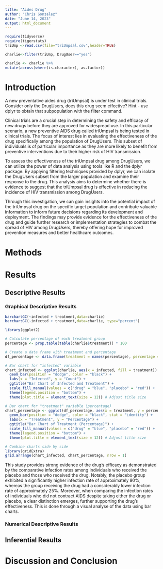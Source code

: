 ```yaml
---
title: "Aides Drug"
author: "Chris Gonzalez"
date: "June 14, 2023"
output: html_document
---
```


```r
require(tidyverse)
require(tigerstats)
triUmp <-read.csv(file="triUmpsal.csv",header=TRUE)
```
```r
charlie<-filter(triUmp, DrugUser=="yes") 
```
```r
charlie <- charlie %>%
mutate(across(where(is.character), as.factor))
```




# Introduction

<!--In this section you explain what you are trying to show.  Where did the data come from?  What is the research or other question you are trying to answer?.  If you skimp in this section expect to be marked down in your grade. Paint a picture of the project a couple of paragraphs is expected!-->

A new  preventative aides drug (triUmpsal) is under test in clinical trials. Consider only the DrugUsers, does this drug seem effective?  Hint - use dplyr to obtain that subpopulation with the filter command.

Clinical trials are a crucial step in determining the safety and efficacy of new drugs before they are approved for widespread use. In this particular scenario, a new preventive AIDS drug called triUmpsal is being tested in clinical trials. The focus of interest lies in evaluating the effectiveness of the drug specifically among the population of DrugUsers. This subset of individuals is of particular importance as they are more likely to benefit from preventive interventions due to their higher risk of HIV transmission.

To assess the effectiveness of the triUmpsal drug among DrugUsers, we can utilize the power of data analysis using tools like R and the dplyr package. By applying filtering techniques provided by dplyr, we can isolate the DrugUsers subset from the larger population and examine their response to the drug. This analysis aims to determine whether there is evidence to suggest that the triUmpsal drug is effective in reducing the incidence of HIV transmission among DrugUsers.

Through this investigation, we can gain insights into the potential impact of the triUmpsal drug on the specific target population and contribute valuable information to inform future decisions regarding its development and deployment. The findings may provide evidence for the effectiveness of the drug and guide further research or implementation strategies to combat the spread of HIV among DrugUsers, thereby offering hope for improved prevention measures and better healthcare outcomes.

# Methods

<!--Decide on your methods:  use "variable analysis" or other appropriate descriptors.  Make sure to choose at least one graphical method and at least one numerical method. Discuss what data manipulations may be needed for example subsetting or other binning procedures and what sort of graphical displays and inferential tools will be used!-->

# Results

<!--Divide this section into two sub-sections:  One for your descriptive  results and one for your inferential results.!-->

## Descriptive Results

### Graphical Descriptive Results

<!--Graphical results here.  Make sure to show your code.  Provide appropriate labels for axes, giving units if possible, and provide a good title for the graph, too.  Use the graphical results to describe the patterns if any that exist in the data as focused toward the research question. Bottom line is to explain the features of the graph that are relevant to conforming or departing to what is expected by your null hypothesis !-->

```r
barchartGC(~infected + treatment,data=charlie)
barchartGC(~infected + treatment,data=charlie, type="percent")

```
```r
library(ggplot2)

# Calculate percentage of each treatment group
percentage <- prop.table(table(charlie$treatment)) * 100

# Create a data frame with treatment and percentage
df_percentage <- data.frame(treatment = names(percentage), percentage = percentage)

# Bar chart for "infected" variable
chart_infected <- ggplot(charlie, aes(x = infected, fill = treatment)) +
  geom_bar(position = "dodge", color = "black") +
  labs(x = "Infected", y = "Count") +
  ggtitle("Bar Chart of Infected and Treatment") +
  scale_fill_manual(values = c("drug" = "blue", "placebo" = "red")) +
  theme(legend.position = "bottom") +
  theme(plot.title = element_text(size = 12)) # Adjust title size

# Bar chart for "treatment" variable (percentage)
chart_percentage <- ggplot(df_percentage, aes(x = treatment, y = percentage, fill = treatment)) +
  geom_bar(position = "dodge", color = "black", stat = "identity") +
  labs(x = "Treatment", y = "Percentage") +
  ggtitle("Bar Chart of Treatment (Percentage)") +
  scale_fill_manual(values = c("drug" = "blue", "placebo" = "red")) +
  theme(legend.position = "bottom") +
  theme(plot.title = element_text(size = 12)) # Adjust title size

# Combine charts side by side
library(gridExtra)
grid.arrange(chart_infected, chart_percentage, nrow = 1)


```


This study provides strong evidence of the drug's efficacy as demonstrated by the comparative infection rates among individuals who received the placebo and those who received the drug. Notably, the placebo group exhibited a significantly higher infection rate of approximately 80%, whereas the group receiving the drug had a considerably lower infection rate of approximately 25%. Moreover, when comparing the infection rates of individuals who did not contract AIDS despite taking either the drug or placebo, a clear distinction emerges, further supporting the drug's effectiveness. This is done through a visual analyse of the data using bar charts.

### Numerical Descriptive Results

<!--Numerical results go here. Use the numerical results to describe the patterns if any that exist in the data as focused toward the research question!-->

## Inferential Results

<!--State hypothesis clearly.  Make sure your discussion of the inferential test covers all the aspects that the test output produces, such as test statistic, p-value etc.  Make a decision about the null hypothesis, explain the assumptions on which the selected test/procedure was based, and why the chosen procedure satisfys the assumptions and is appropriate to answer the research question!-->


# Discussion and Conclusion

<!--Discussion and conclusion here.  If you found a relationship be sure to consider whether the relationship occurs because one of the variavbles causes the other, or whether they perhasps are related for some other reason.  Watch the chapter 6 videos from the GeorgeTown videos collection.!-->
